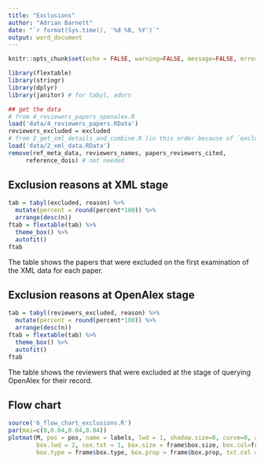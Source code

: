 ```yaml
---
title: "Exclusions"
author: "Adrian Barnett"
date: "`r format(Sys.time(), '%d %B, %Y')`"
output: word_document
---
```


```r
knitr::opts_chunk$set(echo = FALSE, warning=FALSE, message=FALSE, error=FALSE, comment='', dpi=400)

library(flextable)
library(stringr)
library(dplyr)
library(janitor) # for tabyl, adorn

## get the data
# from 4_reviewers_papers_openalex.R
load('data/4_reviewers_papers.RData')
reviewers_excluded = excluded
# from 2_get_xml_details_and_combine.R (in this order because of `excluded`)
load('data/2_xml_data.RData')
remove(ref_meta_data, reviewers_names, papers_reviewers_cited,
     reference_dois) # not needed

```

## Exclusion reasons at XML stage

```r
tab = tabyl(excluded, reason) %>%
  mutate(percent = round(percent*100)) %>%
  arrange(desc(n))
ftab = flextable(tab) %>%
  theme_box() %>%
  autofit() 
ftab
```

The table shows the papers that were excluded on the first examination of the XML data for each paper. 

## Exclusion reasons at OpenAlex stage

```r
tab = tabyl(reviewers_excluded, reason) %>%
  mutate(percent = round(percent*100)) %>%
  arrange(desc(n))
ftab = flextable(tab) %>%
  theme_box() %>%
  autofit() 
ftab
```

The table shows the reviewers that were excluded at the stage of querying OpenAlex for their record.

## Flow chart

```r
source('6_flow_chart_exclusions.R')
par(mai=c(0,0.04,0.04,0.04))
plotmat(M, pos = pos, name = labels, lwd = 1, shadow.size=0, curve=0, arr.pos = 0.25,
        box.lwd = 2, cex.txt = 1, box.size = frame$box.size, box.col=frame$box.col,
        box.type = frame$box.type, box.prop = frame$box.prop, txt.col = tcol)
```
